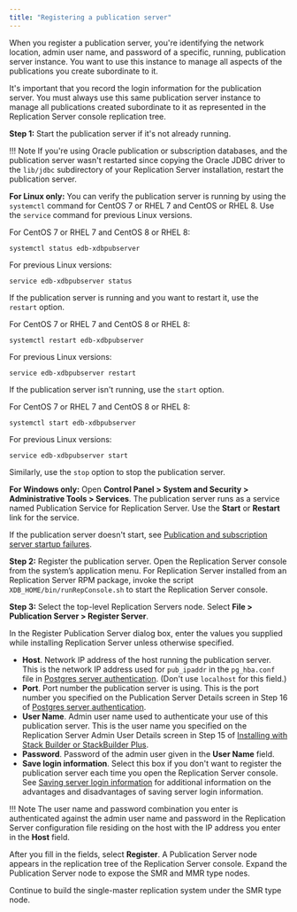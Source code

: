 ```yaml
---
title: "Registering a publication server"
---
```


<div id="registering_publication_server" class="registered_link"></div>

When you register a publication server, you're identifying the network location, admin user name, and password of a specific, running, publication server instance. You want to use this instance to manage all aspects of the publications you create subordinate to it.

It's important that you record the login information for the publication server. You must always use this same publication server instance to manage all publications created subordinate to it as represented in the Replication Server console replication tree.

**Step 1:** Start the publication server if it's not already running.

!!! Note
    If you're using Oracle publication or subscription databases, and the publication server wasn't restarted since copying the Oracle JDBC driver to the `lib/jdbc` subdirectory of your Replication Server installation, restart the publication server.

**For Linux only:** You can verify the publication server is running by using the `systemctl` command for CentOS 7 or RHEL 7 and CentOS or RHEL 8. Use the `service` command for previous Linux versions.

For CentOS 7 or RHEL 7 and CentOS 8 or RHEL 8:

```text
systemctl status edb-xdbpubserver
```

For previous Linux versions:

```text
service edb-xdbpubserver status
```

If the publication server is running and you want to restart it, use the `restart` option.

For CentOS 7 or RHEL 7 and CentOS 8 or RHEL 8:

```text
systemctl restart edb-xdbpubserver
```

For previous Linux versions:

```text
service edb-xdbpubserver restart
```

If the publication server isn't running, use the `start` option.

For CentOS 7 or RHEL 7 and CentOS 8 or RHEL 8:

```text
systemctl start edb-xdbpubserver
```

For previous Linux versions:

```text
service edb-xdbpubserver start
```

Similarly, use the `stop` option to stop the publication server.

**For Windows only:** Open **Control Panel > System and Security > Administrative Tools > Services**. The publication server runs as a service named Publication Service for Replication Server. Use the **Start** or **Restart** link for the service.

If the publication server doesn't start, see [Publication and subscription server startup failures](../../10_appendix/03_resolving_problems/02_where_to_look_for_errors/#pub_and_sub_startup_failures).

**Step 2:** Register the publication server. Open the Replication Server console from the system’s application menu. For Replication Server installed from an Replication Server RPM package, invoke the script `XDB_HOME/bin/runRepConsole.sh` to start the Replication Server console.

**Step 3:** Select the top-level Replication Servers node. Select **File > Publication Server > Register Server**. 

In the Register Publication Server dialog box, enter the values you supplied while installing Replication Server unless otherwise specified.

-   **Host**. Network IP address of the host running the publication server. This is the network IP address used for `pub_ipaddr` in the `pg_hba.conf` file in [Postgres server authentication](../01_prerequisites/06_verifying_host_accessibility/#postgres_server_auth). (Don't use `localhost` for this field.)
-   **Port**. Port number the publication server is using. This is the port number you specified on the Publication Server Details screen in Step 16 of [Postgres server authentication](../../03_installation/01_installing_with_stackbuilder/#installing_with_stackbuilder).
-   **User Name**. Admin user name used to authenticate your use of this publication server. This is the user name you specified on the Replication Server Admin User Details screen in Step 15 of [Installing with Stack Builder or StackBuilder Plus](../../03_installation/01_installing_with_stackbuilder/#installing_with_stackbuilder).
-   **Password**. Password of the admin user given in the **User Name** field.
-   **Save login information**. Select this box if you don't want to register the publication server each time you open the Replication Server console. See [Saving server login information](../../04_intro_xdb_console/#saving_server_login_info) for additional information on the advantages and disadvantages of saving server login information.

!!! Note
    The user name and password combination you enter is authenticated against the admin user name and password in the Replication Server configuration file residing on the host with the IP address you enter in the **Host** field.

After you fill in the fields, select **Register**. A Publication Server node appears in the replication tree of the Replication Server console. Expand the Publication Server node to expose the SMR and MMR type nodes.

Continue to build the single-master replication system under the SMR type node.
